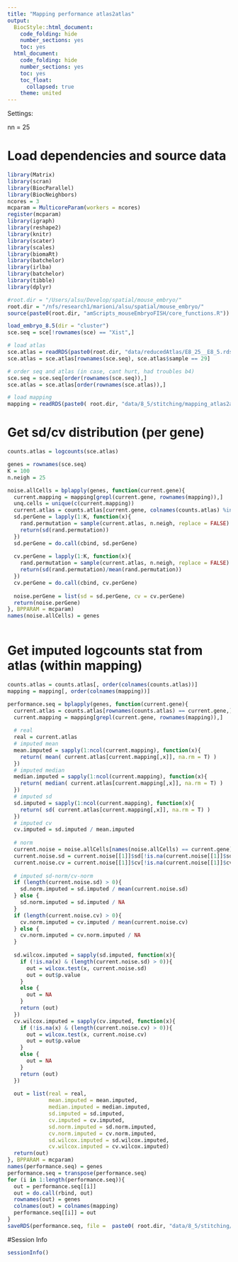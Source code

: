 ```yaml
---
title: "Mapping performance atlas2atlas"
output:
  BiocStyle::html_document:
    code_folding: hide
    number_sections: yes
    toc: yes  
  html_document:
    code_folding: hide
    number_sections: yes
    toc: yes
    toc_float:
      collapsed: true
    theme: united
---
```


Settings:

nn = 25

# Load dependencies and source data

```r

library(Matrix)
library(scran)
library(BiocParallel)
library(BiocNeighbors)
ncores = 3
mcparam = MulticoreParam(workers = ncores)
register(mcparam)
library(igraph)
library(reshape2)
library(knitr)
library(scater)
library(scales)
library(biomaRt)
library(batchelor)
library(irlba)
library(batchelor)
library(tibble)
library(dplyr)

#root.dir = "/Users/alsu/Develop/spatial/mouse_embryo/"
root.dir = "/nfs/research1/marioni/alsu/spatial/mouse_embryo/"
source(paste0(root.dir, "amScripts_mouseEmbryoFISH/core_functions.R"))

load_embryo_8.5(dir = "cluster")
sce.seq = sce[!rownames(sce) == "Xist",]

# load atlas 
sce.atlas = readRDS(paste0(root.dir, "data/reducedAtlas/E8_25__E8_5.rds"))
sce.atlas = sce.atlas[rownames(sce.seq), sce.atlas$sample == 29]

# order seq and atlas (in case, cant hurt, had troubles b4)
sce.seq = sce.seq[order(rownames(sce.seq)),]
sce.atlas = sce.atlas[order(rownames(sce.atlas)),]

# load mapping
mapping = readRDS(paste0( root.dir, "data/8_5/stitching/mapping_atlas2atlas_s29.rds"))


```

# Get sd/cv distribution (per gene)

```r

counts.atlas = logcounts(sce.atlas)

genes = rownames(sce.seq)
K = 100
n.neigh = 25

noise.allCells = bplapply(genes, function(current.gene){
  current.mapping = mapping[grepl(current.gene, rownames(mapping)),]
  unq.cells = unique(c(current.mapping))
  current.atlas = counts.atlas[current.gene, colnames(counts.atlas) %in% unq.cells]
  sd.perGene = lapply(1:K, function(x){
    rand.permutation = sample(current.atlas, n.neigh, replace = FALSE)
    return(sd(rand.permutation))
  })
  sd.perGene = do.call(cbind, sd.perGene)
  
  cv.perGene = lapply(1:K, function(x){
    rand.permutation = sample(current.atlas, n.neigh, replace = FALSE)
    return(sd(rand.permutation)/mean(rand.permutation))
  })
  cv.perGene = do.call(cbind, cv.perGene)
  
  noise.perGene = list(sd = sd.perGene, cv = cv.perGene)
  return(noise.perGene)
}, BPPARAM = mcparam)
names(noise.allCells) = genes



```

# Get imputed logcounts stat from atlas (within mapping) 

```r

counts.atlas = counts.atlas[, order(colnames(counts.atlas))]
mapping = mapping[, order(colnames(mapping))]

performance.seq = bplapply(genes, function(current.gene){
  current.atlas = counts.atlas[rownames(counts.atlas) == current.gene,]
  current.mapping = mapping[grepl(current.gene, rownames(mapping)),]
  
  # real 
  real = current.atlas
  # imputed mean
  mean.imputed = sapply(1:ncol(current.mapping), function(x){
    return( mean( current.atlas[current.mapping[,x]], na.rm = T) )
  })
  # imputed median
  median.imputed = sapply(1:ncol(current.mapping), function(x){
    return( median( current.atlas[current.mapping[,x]], na.rm = T) )
  })
  # imputed sd
  sd.imputed = sapply(1:ncol(current.mapping), function(x){
    return( sd( current.atlas[current.mapping[,x]], na.rm = T) )
  })
  # imputed cv
  cv.imputed = sd.imputed / mean.imputed
  
  # norm
  current.noise = noise.allCells[names(noise.allCells) == current.gene]
  current.noise.sd = current.noise[[1]]$sd[!is.na(current.noise[[1]]$sd)]
  current.noise.cv = current.noise[[1]]$cv[!is.na(current.noise[[1]]$cv)]
  
  # imputed sd-norm/cv-norm
  if (length(current.noise.sd) > 0){
    sd.norm.imputed = sd.imputed / mean(current.noise.sd)
  } else {
    sd.norm.imputed = sd.imputed / NA
  }
  if (length(current.noise.cv) > 0){
    cv.norm.imputed = cv.imputed / mean(current.noise.cv)
  } else {
    cv.norm.imputed = cv.norm.imputed / NA
  }
  
  sd.wilcox.imputed = sapply(sd.imputed, function(x){
    if (!is.na(x) & (length(current.noise.sd) > 0)){
      out = wilcox.test(x, current.noise.sd)
      out = out$p.value
    } 
    else {
      out = NA
    }
    return (out)
  })
  cv.wilcox.imputed = sapply(cv.imputed, function(x){
    if (!is.na(x) & (length(current.noise.cv) > 0)){
      out = wilcox.test(x, current.noise.cv)
      out = out$p.value
    } 
    else {
      out = NA
    }
    return (out)
  })
  
  out = list(real = real,
             mean.imputed = mean.imputed,
             median.imputed = median.imputed,
             sd.imputed = sd.imputed, 
             cv.imputed = cv.imputed,
             sd.norm.imputed = sd.norm.imputed,
             cv.norm.imputed = cv.norm.imputed,
             sd.wilcox.imputed = sd.wilcox.imputed,
             cv.wilcox.imputed = cv.wilcox.imputed)
  return(out)
}, BPPARAM = mcparam)
names(performance.seq) = genes
performance.seq = transpose(performance.seq)
for (i in 1:length(performance.seq)){
  out = performance.seq[[i]]
  out = do.call(rbind, out)
  rownames(out) = genes
  colnames(out) = colnames(mapping)
  performance.seq[[i]] = out
}
saveRDS(performance.seq, file =  paste0( root.dir, "data/8_5/stitching/performance_atlas2atlas_s29.rds"))

```


#Session Info

```r

sessionInfo()

```
